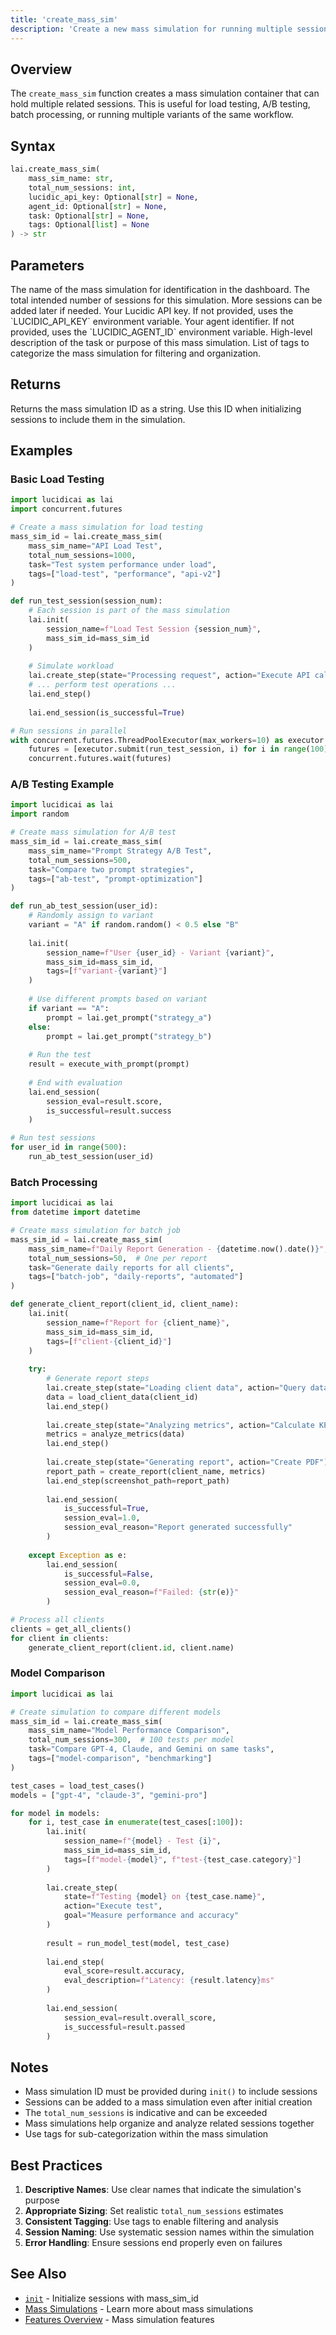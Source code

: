 ```yaml
---
title: 'create_mass_sim'
description: 'Create a new mass simulation for running multiple sessions'
---
```


## Overview

The `create_mass_sim` function creates a mass simulation container that can hold multiple related sessions. This is useful for load testing, A/B testing, batch processing, or running multiple variants of the same workflow.

## Syntax

```python
lai.create_mass_sim(
    mass_sim_name: str,
    total_num_sessions: int,
    lucidic_api_key: Optional[str] = None,
    agent_id: Optional[str] = None,
    task: Optional[str] = None,
    tags: Optional[list] = None
) -> str
```

## Parameters

<ParamField path="mass_sim_name" type="string" required>
  The name of the mass simulation for identification in the dashboard.
</ParamField>

<ParamField path="total_num_sessions" type="integer" required>
  The total intended number of sessions for this simulation. More sessions can be added later if needed.
</ParamField>

<ParamField path="lucidic_api_key" type="string" optional>
  Your Lucidic API key. If not provided, uses the `LUCIDIC_API_KEY` environment variable.
</ParamField>

<ParamField path="agent_id" type="string" optional>
  Your agent identifier. If not provided, uses the `LUCIDIC_AGENT_ID` environment variable.
</ParamField>

<ParamField path="task" type="string" optional>
  High-level description of the task or purpose of this mass simulation.
</ParamField>

<ParamField path="tags" type="list" optional>
  List of tags to categorize the mass simulation for filtering and organization.
</ParamField>

## Returns

Returns the mass simulation ID as a string. Use this ID when initializing sessions to include them in the simulation.

## Examples

### Basic Load Testing

```python
import lucidicai as lai
import concurrent.futures

# Create a mass simulation for load testing
mass_sim_id = lai.create_mass_sim(
    mass_sim_name="API Load Test",
    total_num_sessions=1000,
    task="Test system performance under load",
    tags=["load-test", "performance", "api-v2"]
)

def run_test_session(session_num):
    # Each session is part of the mass simulation
    lai.init(
        session_name=f"Load Test Session {session_num}",
        mass_sim_id=mass_sim_id
    )
    
    # Simulate workload
    lai.create_step(state="Processing request", action="Execute API call")
    # ... perform test operations ...
    lai.end_step()
    
    lai.end_session(is_successful=True)

# Run sessions in parallel
with concurrent.futures.ThreadPoolExecutor(max_workers=10) as executor:
    futures = [executor.submit(run_test_session, i) for i in range(100)]
    concurrent.futures.wait(futures)
```

### A/B Testing Example

```python
import lucidicai as lai
import random

# Create mass simulation for A/B test
mass_sim_id = lai.create_mass_sim(
    mass_sim_name="Prompt Strategy A/B Test",
    total_num_sessions=500,
    task="Compare two prompt strategies",
    tags=["ab-test", "prompt-optimization"]
)

def run_ab_test_session(user_id):
    # Randomly assign to variant
    variant = "A" if random.random() < 0.5 else "B"
    
    lai.init(
        session_name=f"User {user_id} - Variant {variant}",
        mass_sim_id=mass_sim_id,
        tags=[f"variant-{variant}"]
    )
    
    # Use different prompts based on variant
    if variant == "A":
        prompt = lai.get_prompt("strategy_a")
    else:
        prompt = lai.get_prompt("strategy_b")
    
    # Run the test
    result = execute_with_prompt(prompt)
    
    # End with evaluation
    lai.end_session(
        session_eval=result.score,
        is_successful=result.success
    )

# Run test sessions
for user_id in range(500):
    run_ab_test_session(user_id)
```

### Batch Processing

```python
import lucidicai as lai
from datetime import datetime

# Create mass simulation for batch job
mass_sim_id = lai.create_mass_sim(
    mass_sim_name=f"Daily Report Generation - {datetime.now().date()}",
    total_num_sessions=50,  # One per report
    task="Generate daily reports for all clients",
    tags=["batch-job", "daily-reports", "automated"]
)

def generate_client_report(client_id, client_name):
    lai.init(
        session_name=f"Report for {client_name}",
        mass_sim_id=mass_sim_id,
        tags=[f"client-{client_id}"]
    )
    
    try:
        # Generate report steps
        lai.create_step(state="Loading client data", action="Query database")
        data = load_client_data(client_id)
        lai.end_step()
        
        lai.create_step(state="Analyzing metrics", action="Calculate KPIs")
        metrics = analyze_metrics(data)
        lai.end_step()
        
        lai.create_step(state="Generating report", action="Create PDF")
        report_path = create_report(client_name, metrics)
        lai.end_step(screenshot_path=report_path)
        
        lai.end_session(
            is_successful=True,
            session_eval=1.0,
            session_eval_reason="Report generated successfully"
        )
        
    except Exception as e:
        lai.end_session(
            is_successful=False,
            session_eval=0.0,
            session_eval_reason=f"Failed: {str(e)}"
        )

# Process all clients
clients = get_all_clients()
for client in clients:
    generate_client_report(client.id, client.name)
```

### Model Comparison

```python
import lucidicai as lai

# Create simulation to compare different models
mass_sim_id = lai.create_mass_sim(
    mass_sim_name="Model Performance Comparison",
    total_num_sessions=300,  # 100 tests per model
    task="Compare GPT-4, Claude, and Gemini on same tasks",
    tags=["model-comparison", "benchmarking"]
)

test_cases = load_test_cases()
models = ["gpt-4", "claude-3", "gemini-pro"]

for model in models:
    for i, test_case in enumerate(test_cases[:100]):
        lai.init(
            session_name=f"{model} - Test {i}",
            mass_sim_id=mass_sim_id,
            tags=[f"model-{model}", f"test-{test_case.category}"]
        )
        
        lai.create_step(
            state=f"Testing {model} on {test_case.name}",
            action="Execute test",
            goal="Measure performance and accuracy"
        )
        
        result = run_model_test(model, test_case)
        
        lai.end_step(
            eval_score=result.accuracy,
            eval_description=f"Latency: {result.latency}ms"
        )
        
        lai.end_session(
            session_eval=result.overall_score,
            is_successful=result.passed
        )
```

## Notes

- Mass simulation ID must be provided during `init()` to include sessions
- Sessions can be added to a mass simulation even after initial creation
- The `total_num_sessions` is indicative and can be exceeded
- Mass simulations help organize and analyze related sessions together
- Use tags for sub-categorization within the mass simulation

## Best Practices

1. **Descriptive Names**: Use clear names that indicate the simulation's purpose
2. **Appropriate Sizing**: Set realistic `total_num_sessions` estimates
3. **Consistent Tagging**: Use tags to enable filtering and analysis
4. **Session Naming**: Use systematic session names within the simulation
5. **Error Handling**: Ensure sessions end properly even on failures

## See Also

- [`init`](/python-sdk/init) - Initialize sessions with mass_sim_id
- [Mass Simulations](/core-concepts/mass-simulations) - Learn more about mass simulations
- [Features Overview](/features/mass-simulation-overview) - Mass simulation features